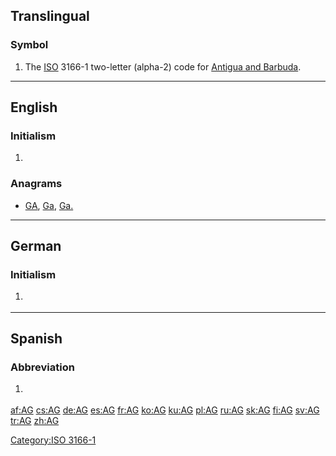 {{also|Appendix:Variations of "ag"}}
==Translingual==

===Symbol===
{{head|mul|symbol}}
# The [[ISO]] 3166-1 two-letter (alpha-2) code for [[Antigua and Barbuda]].

[[Category:ISO 3166-1]]
----

==English==

===Initialism===
{{rfc-header|Initialism}}
{{en-initialism}}

# {{initialism of|attorney general|Attorney General|lang=en}}

===Anagrams===
* [[GA#English|GA]], [[Ga#English|Ga]], [[Ga.#English|Ga.]]

----

==German==

===Initialism===
{{rfc-header|Initialism}}
{{head|de|initialism}}

# {{initialism of|Aktiengesellschaft|lang=de}} {{gloss|corporation}}

----

==Spanish==

===Abbreviation===
{{rfc-header|Abbreviation}}
{{head|es|abbreviation}}

# {{abbreviation of|Aguascalientes|lang=es}} {{gloss|Mexican state}}

[[af:AG]]
[[cs:AG]]
[[de:AG]]
[[es:AG]]
[[fr:AG]]
[[ko:AG]]
[[ku:AG]]
[[pl:AG]]
[[ru:AG]]
[[sk:AG]]
[[fi:AG]]
[[sv:AG]]
[[tr:AG]]
[[zh:AG]]